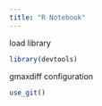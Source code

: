 ```yaml
---
title: "R Notebook"
---
```


load library
```r
library(devtools)
```

gmaxdiff configuration
```r
use_git()
```

